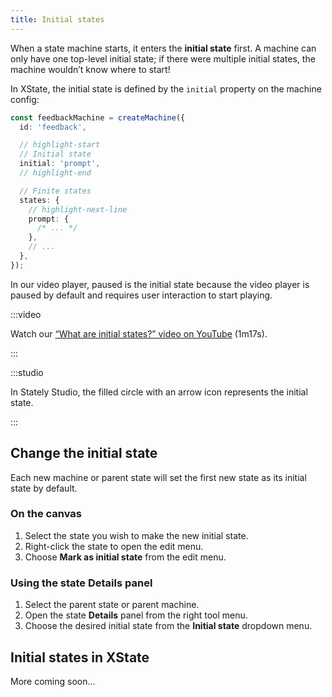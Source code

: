 ```yaml
---
title: Initial states
---
```


When a state machine starts, it enters the **initial state** first. A machine can only have one top-level initial state; if there were multiple initial states, the machine wouldn’t know where to start!

In XState, the initial state is defined by the `initial` property on the machine config:

```ts
const feedbackMachine = createMachine({
  id: 'feedback',

  // highlight-start
  // Initial state
  initial: 'prompt',
  // highlight-end

  // Finite states
  states: {
    // highlight-next-line
    prompt: {
      /* ... */
    },
    // ...
  },
});
```

In our video player, paused is the initial state because the video player is paused by default and requires user interaction to start playing.

:::video

Watch our [“What are initial states?” video on YouTube](https://www.youtube.com/watch?v=goCpmgyrjL0&list=PLvWgkXBB3dd4I_l-djWVU2UGPyBgKfnTQ&index=3) (1m17s).

:::

<EmbedMachine
  name="Video player"
  embedURL="https://stately.ai/registry/editor/embed/e13bef2b-bb13-4465-96ac-0bc25340688e?machineId=3ebc8874-2294-480b-a06e-74845337cd8d"
/>

:::studio

In Stately Studio, the filled circle with an arrow icon represents the initial state.

:::

## Change the initial state

Each new machine or parent state will set the first new state as its initial state by default.

### On the canvas

1. Select the state you wish to make the new initial state.
2. Right-click the state to open the edit menu.
3. Choose **Mark as initial state** from the edit menu.

### Using the state Details panel

1. Select the parent state or parent machine.
2. Open the state <Info size={18}/> **Details** panel from the right tool menu.
3. Choose the desired initial state from the **Initial state** dropdown menu.

## Initial states in XState

More coming soon…
